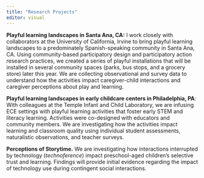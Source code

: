 ---
title: "Research Projects"
editor: visual
---

**Playful learning landscapes in Santa Ana, CA:** I work closely with collaborators at the University of California, Irvine to bring playful learning landscapes to a predominately Spanish-speaking community in Santa Ana, CA. Using community-based participatory design and participatory action research practices, we created a series of playful installations that will be installed in several community spaces (parks, bus stops, and a grocery store) later this year. We are collecting observational and survey data to understand how the activities impact caregiver-child interactions and caregiver perceptions about play and learning.

**Playful learning landscapes in early childcare centers in Philadelphia, PA**: With colleagues at the Temple Infant and Child Laboratory, we are infusing ECE settings with playful learning activities that foster early STEM and literacy learning. Activities were co-designed with educators and community members. We are investigating how the activities impact learning and classroom quality using individual student assessments, naturalistic observations, and teacher surveys.

**Perceptions of Storytime.** We are investigating how interactions interrupted by technology (*technoference*) impact preschool-aged children's selective trust and learning. Findings will provide initial evidence regarding the impact of technology use during contingent social interactions.
